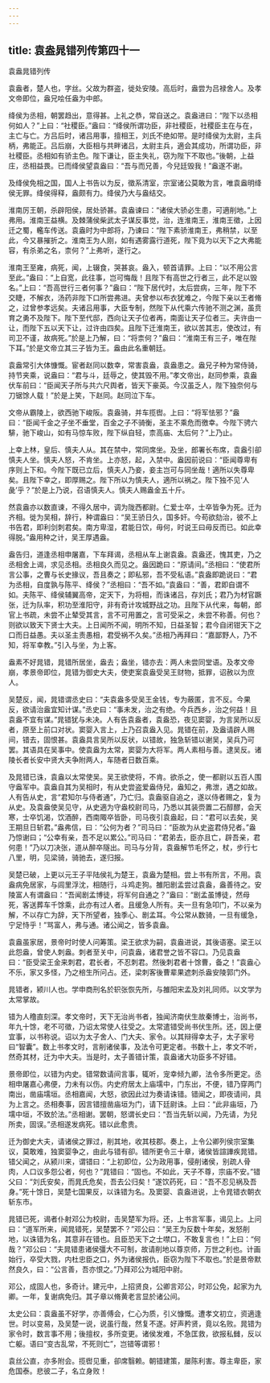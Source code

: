 ```yaml
---
---
---
```

title: 袁盎晁错列传第四十一
---

袁盎晁错列传

袁盎者，楚人也，字丝。父故为群盗，徙处安陵。高后时，盎尝为吕禄舍人。及孝文帝即位，盎兄哙任盎为中郎。

绛侯为丞相，朝罢趋出，意得甚。上礼之恭，常自送之。袁盎进曰：“陛下以丞相何如人？”上曰：“社稷臣。”盎曰：“绛侯所谓功臣，非社稷臣，社稷臣主在与在，主亡与亡。方吕后时，诸吕用事，擅相王，刘氏不绝如带。是时绛侯为太尉，主兵柄，弗能正。吕后崩，大臣相与共畔诸吕，太尉主兵，適会其成功，所谓功臣，非社稷臣。丞相如有骄主色。陛下谦让，臣主失礼，窃为陛下不取也。”後朝，上益庄，丞相益畏。已而绛侯望袁盎曰：“吾与而兄善，今兒廷毁我！”盎遂不谢。

及绛侯免相之国，国人上书告以为反，徵系清室，宗室诸公莫敢为言，唯袁盎明绛侯无罪。绛侯得释，盎颇有力。绛侯乃大与盎结交。

淮南厉王朝，杀辟阳侯，居处骄甚。袁盎谏曰：“诸侯大骄必生患，可適削地。”上弗用。淮南王益横。及棘蒲侯柴武太子谋反事觉，治，连淮南王，淮南王徵，上因迁之蜀，轞车传送。袁盎时为中郎将，乃谏曰：“陛下素骄淮南王，弗稍禁，以至此，今又暴摧折之。淮南王为人刚，如有遇雾露行道死，陛下竟为以天下之大弗能容，有杀弟之名，柰何？”上弗听，遂行之。

淮南王至雍，病死，闻，上辍食，哭甚哀。盎入，顿首请罪。上曰：“以不用公言至此。”盎曰：“上自宽，此往事，岂可悔哉！且陛下有高世之行者三，此不足以毁名。”上曰：“吾高世行三者何事？”盎曰：“陛下居代时，太后尝病，三年，陛下不交睫，不解衣，汤药非陛下口所尝弗进。夫曾参以布衣犹难之，今陛下亲以王者脩之，过曾参孝远矣。夫诸吕用事，大臣专制，然陛下从代乘六传驰不测之渊，虽贲育之勇不及陛下。陛下至代邸，西向让天子位者再，南面让天子位者三。夫许由一让，而陛下五以天下让，过许由四矣。且陛下迁淮南王，欲以苦其志，使改过，有司卫不谨，故病死。”於是上乃解，曰：“将柰何？”盎曰：“淮南王有三子，唯在陛下耳。”於是文帝立其三子皆为王。盎由此名重朝廷。

袁盎常引大体慷慨。宦者赵同以数幸，常害袁盎，袁盎患之。盎兄子种为常侍骑，持节夹乘，说盎曰：“君与斗，廷辱之，使其毁不用。”孝文帝出，赵同参乘，袁盎伏车前曰：“臣闻天子所与共六尺舆者，皆天下豪英。今汉虽乏人，陛下独奈何与刀锯馀人载！”於是上笑，下赵同。赵同泣下车。

文帝从霸陵上，欲西驰下峻阪。袁盎骑，并车揽辔。上曰：“将军怯邪？”盎曰：“臣闻千金之子坐不垂堂，百金之子不骑衡，圣主不乘危而徼幸。今陛下骋六騑，驰下峻山，如有马惊车败，陛下纵自轻，柰高庙、太后何？”上乃止。

上幸上林，皇后、慎夫人从。其在禁中，常同席坐。及坐，郎署长布席，袁盎引卻慎夫人坐。慎夫人怒，不肯坐。上亦怒，起，入禁中。盎因前说曰：“臣闻尊卑有序则上下和。今陛下既已立后，慎夫人乃妾，妾主岂可与同坐哉！適所以失尊卑矣。且陛下幸之，即厚赐之。陛下所以为慎夫人，適所以祸之。陛下独不见‘人彘’乎？”於是上乃说，召语慎夫人。慎夫人赐盎金五十斤。

然袁盎亦以数直谏，不得久居中，调为陇西都尉。仁爱士卒，士卒皆争为死。迁为齐相。徙为吴相，辞行，种谓盎曰：“吴王骄日久，国多奸。今苟欲劾治，彼不上书告君，即利剑刺君矣。南方卑湿，君能日饮，毋何，时说王曰毋反而已。如此幸得脱。”盎用种之计，吴王厚遇盎。

盎告归，道逢丞相申屠嘉，下车拜谒，丞相从车上谢袁盎。袁盎还，愧其吏，乃之丞相舍上谒，求见丞相。丞相良久而见之。盎因跪曰：“原请间。”丞相曰：“使君所言公事，之曹与长史掾议，吾且奏之；即私邪，吾不受私语。”袁盎即跪说曰：“君为丞相，自度孰与陈平、绛侯？”丞相曰：“吾不如。”袁盎曰：“善，君即自谓不如。夫陈平、绛侯辅翼高帝，定天下，为将相，而诛诸吕，存刘氏；君乃为材官蹶张，迁为队率，积功至淮阳守，非有奇计攻城野战之功。且陛下从代来，每朝，郎官上书疏，未尝不止辇受其言，言不可用置之，言可受采之，未尝不称善。何也？则欲以致天下贤士大夫。上日闻所不闻，明所不知，日益圣智；君今自闭钳天下之口而日益愚。夫以圣主责愚相，君受祸不久矣。”丞相乃再拜曰：“嘉鄙野人，乃不知，将军幸教。”引入与坐，为上客。

盎素不好晁错，晁错所居坐，盎去；盎坐，错亦去：两人未尝同堂语。及孝文帝崩，孝景帝即位，晁错为御史大夫，使吏案袁盎受吴王财物，抵罪，诏赦以为庶人。

吴楚反，闻，晁错谓丞史曰：“夫袁盎多受吴王金钱，专为蔽匿，言不反。今果反，欲请治盎宜知计谋。”丞史曰：“事未发，治之有绝。今兵西乡，治之何益！且袁盎不宜有谋。”晁错犹与未决。人有告袁盎者，袁盎恐，夜见窦婴，为言吴所以反者，原至上前口对状。窦婴入言上，上乃召袁盎入见。晁错在前，及盎请辟人赐间，错去，固恨甚。袁盎具言吴所以反状，以错故，独急斩错以谢吴，吴兵乃可罢。其语具在吴事中。使袁盎为太常，窦婴为大将军。两人素相与善。逮吴反。诸陵长者长安中贤大夫争附两人，车随者日数百乘。

及晁错已诛，袁盎以太常使吴。吴王欲使将，不肯。欲杀之，使一都尉以五百人围守盎军中。袁盎自其为吴相时，有从史尝盗爱盎侍兒，盎知之，弗泄，遇之如故。人有告从史，言“君知尔与侍者通”，乃亡归。袁盎驱自追之，遂以侍者赐之，复为从史。及袁盎使吴见守，从史適为守盎校尉司马，乃悉以其装赍置二石醇醪，会天寒，士卒饥渴，饮酒醉，西南陬卒皆卧，司马夜引袁盎起，曰：“君可以去矣，吴王期旦日斩君。”盎弗信，曰：“公何为者？”司马曰：“臣故为从史盗君侍兒者。”盎乃惊谢曰；“公幸有亲，吾不足以累公。”司马曰：“君弟去，臣亦且亡，辟吾亲，君何患！”乃以刀决张，道从醉卒隧出。司马与分背，袁盎解节毛怀之，杖，步行七八里，明，见梁骑，骑驰去，遂归报。

吴楚已破，上更以元王子平陆侯礼为楚王，袁盎为楚相。尝上书有所言，不用。袁盎病免居家，与闾里浮沈，相随行，斗鸡走狗。雒阳剧孟尝过袁盎，盎善待之。安陵富人有谓盎曰：“吾闻剧孟博徒，将军何自通之？”盎曰：“剧孟虽博徒，然母死，客送葬车千馀乘，此亦有过人者。且缓急人所有。夫一旦有急叩门，不以亲为解，不以存亡为辞，天下所望者，独季心、剧孟耳。今公常从数骑，一旦有缓急，宁足恃乎！”骂富人，弗与通。诸公闻之，皆多袁盎。

袁盎虽家居，景帝时时使人问筹策。梁王欲求为嗣，袁盎进说，其後语塞。梁王以此怨盎，曾使人刺盎。刺者至关中，问袁盎，诸君誉之皆不容口。乃见袁盎曰：“臣受梁王金来刺君，君长者，不忍刺君。然後刺君者十馀曹，备之！”袁盎心不乐，家又多怪，乃之棓生所问占。还，梁刺客後曹辈果遮刺杀盎安陵郭门外。

晁错者，颍川人也。学申商刑名於轵张恢先所，与雒阳宋孟及刘礼同师。以文学为太常掌故。

错为人穞直刻深。孝文帝时，天下无治尚书者，独闻济南伏生故秦博士，治尚书，年九十馀，老不可徵，乃诏太常使人往受之。太常遣错受尚书伏生所。还，因上便宜事，以书称说。诏以为太子舍人、门大夫、家令。以其辩得幸太子，太子家号曰“智囊”。数上书孝文时，言削诸侯事，及法令可更定者。书数十上，孝文不听，然奇其材，迁为中大夫。当是时，太子善错计策，袁盎诸大功臣多不好错。

景帝即位，以错为内史。错常数请间言事，辄听，宠幸倾九卿，法令多所更定。丞相申屠嘉心弗便，力未有以伤。内史府居太上庙壖中，门东出，不便，错乃穿两门南出，凿庙壖垣。丞相嘉闻，大怒，欲因此过为奏请诛错。错闻之，即夜请间，具为上言之。丞相奏事，因言错擅凿庙垣为门，请下廷尉诛。上曰：“此非庙垣，乃壖中垣，不致於法。”丞相谢。罢朝，怒谓长史曰：“吾当先斩以闻，乃先请，为兒所卖，固误。”丞相遂发病死。错以此愈贵。

迁为御史大夫，请诸侯之罪过，削其地，收其枝郡。奏上，上令公卿列侯宗室集议，莫敢难，独窦婴争之，由此与错有卻。错所更令三十章，诸侯皆諠譁疾晁错。错父闻之，从颍川来，谓错曰：“上初即位，公为政用事，侵削诸侯，别疏人骨肉，人口议多怨公者，何也？”晁错曰：“固也。不如此，天子不尊，宗庙不安。”错父曰：“刘氏安矣，而晁氏危矣，吾去公归矣！”遂饮药死，曰：“吾不忍见祸及吾身。”死十馀日，吴楚七国果反，以诛错为名。及窦婴、袁盎进说，上令晁错衣朝衣斩东市。

晁错已死，谒者仆射邓公为校尉，击吴楚军为将。还，上书言军事，谒见上。上问曰：“道军所来，闻晁错死，吴楚罢不？”邓公曰：“吴王为反数十年矣，发怒削地，以诛错为名，其意非在错也。且臣恐天下之士噤口，不敢复言也！”上曰：“何哉？”邓公曰：“夫晁错患诸侯彊大不可制，故请削地以尊京师，万世之利也。计画始行，卒受大戮，内杜忠臣之口，外为诸侯报仇，臣窃为陛下不取也。”於是景帝默然良久，曰：“公言善，吾亦恨之。”乃拜邓公为城阳中尉。

邓公，成固人也，多奇计。建元中，上招贤良，公卿言邓公，时邓公免，起家为九卿。一年，复谢病免归。其子章以脩黄老言显於诸公间。

太史公曰：袁盎虽不好学，亦善傅会，仁心为质，引义慷慨。遭孝文初立，资適逢世。时以变易，及吴楚一说，说虽行哉，然复不遂。好声矜贤，竟以名败。晁错为家令时，数言事不用；後擅权，多所变更。诸侯发难，不急匡救，欲报私雠，反以亡躯。语曰“变古乱常，不死则亡”，岂错等谓邪！

袁丝公直，亦多附会。揽辔见重，卻席翳赖。朝错建策，屡陈利害。尊主卑臣，家危国泰。悲彼二子，名立身败！

